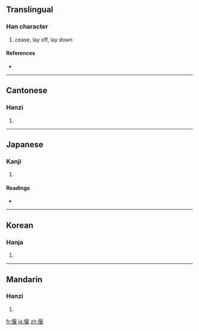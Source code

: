 ==Translingual==

===Han character===
{{Han char|rn=9|rad=人|as=09|sn=11|four=2121<sub>4</sub>|canj=人尸日女 (OSAV)}}

# cease, lay off, lay down

====References====
* {{Han ref|kx=0109.220|dkj=00830|dj=0233.110|hdz=10187.010|uh=5043|ud=20547|bh=B0B3|bd=45235}}

----

==Cantonese==

===Hanzi===
{{yue-hanzi|jyut=|y=yin2}}

# {{defn|Cantonese|sort=人09}}

----

==Japanese==

===Kanji===
{{ja-kanji|grade=|rs=人09}}

# {{defn|Japanese|sort=人09}}

====Readings====
* {{ja-readings|on=[[えん]] (en)|kun=[[ふせる]] (fuseru), [[やすむ]] (yasumu)}}

----

==Korean==

===Hanja===
{{ko-hanja|hangeul=언|rv=eon|mr=ŏn}}

# {{defn|Korean|sort=人09}}

----

==Mandarin==

===Hanzi===
{{cmn-hanzi|pin=[[yǎn]] ([[yan3]])|wg=yen<sup>3</sup>}}

# {{defn|Mandarin|sort=人09}}

[[fr:偃]]
[[ja:偃]]
[[zh:偃]]